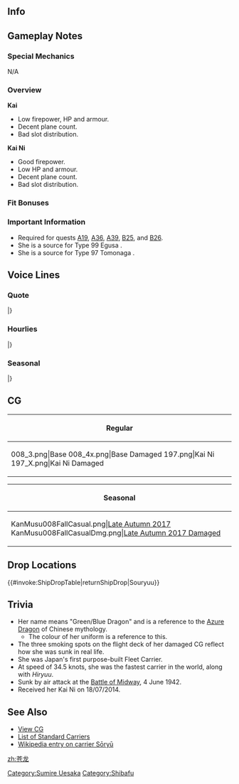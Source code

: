 ==Info==
{{KanmusuInfo|ID=008}}
{{KanmusuInfo|ID=008a}}
{{KanmusuInfo|ID=197}}

==Gameplay Notes==

===Special Mechanics===
N/A

===Overview===
'''Kai'''
* Low firepower, HP and armour.
* Decent plane count.
* Bad slot distribution.

'''Kai Ni'''
* Good firepower.
* Low HP and armour.
* Decent plane count.
* Bad slot distribution.

===Fit Bonuses===
{{:{{BASEPAGENAME}}/Equipment Bonuses}}
{{clear}}

===Important Information===
* Required for quests [[Quests#A19|A19]], [[Quests#A36|A36]], [[Quests#A39|A39]], [[Quests#B25|B25]], and [[Quests#B26|B26]].
* She is a source for Type 99 Egusa <Souryuu>.
* She is a source for Type 97 Tomonaga <Hiryuu>.

==Voice Lines==
===Quote===
{{ShipquoteHeader}}
{{ShipquoteKai
| scenario    =Introduction
| origin      =航空母艦、蒼龍です。空母機動部隊を編成するなら、私もぜひ入れてね！
| translation =I'm aircraft carrier Souryuu. If you're putting together a carrier task force, count me in!
| audio       =Souryuu-Introduction.ogg
}}
{{ShipquoteKai
| scenario    =Library
| origin      =航空母艦、蒼龍です。真珠湾攻撃から始まって、緒戦の重要な戦いに、主力空母の一隻として参加しました。え？なに、ミッドウェー？なにそれ、美味しいの？
| translation =I'm the aircraft carrier Souryuu. I participated in the war as an important flagship carrier since the start at the Pearl Harbour attack. Huh? Midway? What's that? Is it tasty?
| audio       =Souryuu-Library.ogg
}}
{{ShipquoteKai
| scenario    =Secretary 1
| origin      =え、何ですか？
| translation =Eh, what is it?
| audio       =Souryuu-Secretary_1.ogg
}}
{{ShipquoteKai
| scenario    =Secretary 1
|kai2 = yes
| origin      =二航戦、蒼龍！参ります！
| translation =CarDiv2, Souryuu! Heading out!
| audio       =SouryuuKaiNi-Sec1.mp3
}}
{{ShipquoteKai
| scenario    =Secretary 2
| origin      =えーっとあの、九九艦爆がはみ出ちゃうから
| translation =Uh, um, the Type 99 dive bombers will fall out...<ref>She actually says kyuukyuu kanbaku (Nine-nine shipexplosion). "Kanbaku" was an abbreviated form of kanjo bakugekiki or "carrier bomber".</ref>
| audio       =Souryuu-Secretary_2.ogg
}}
{{ShipquoteKai
| scenario    =Secretary 2
|kai2 = yes
| origin      =えっと、あの、江草隊の整備に支障が出ちゃうから。あ・と・で……。
| translation =Ummm, uhh, it will interfere with maintenance of the Egusa Squadron. Do that later...
| audio       =SouryuuKaiNi-Sec2.mp3
}}
{{ShipquoteKai
| scenario    =Secretary 3
| origin      =すみません、あまり艦を揺らされますと発着艦訓練に支障が出るから…
| translation =Excuse me, it'll interrupt the landing drill if you shake the ship too much...
| audio       =Souryuu-Secretary_3.ogg
}}
{{ShipquoteKai
| scenario    =Secretary 3
|kai2 = yes
| origin      =提督…?大丈夫なの、そんなことして?あの子が睨んでるよ、ほら。あはっ、引っかかった。可愛い!
| translation =Admiral...? Is it fine for you to do this? Look, that girl is glaring at us. Ah ha, you fell for it. How cute!
| audio       =SouryuuKaiNi-Sec3.mp3
}}
{{ShipquoteKai
| scenario    =Secretary Idle
| origin      =うぅ～ん、なんか暇。まぁいいことなんだけど、ちょっと手持無沙汰よね。飛龍とどっか遊びに…あっ提督！はぁい、異常無しでぇすっ！
| translation =Unnngh, I'm bored. Well, I guess it's good to have some spare time. I should go play with Hiryuu... ah Admiral! Yes, nothing to report!
| audio       =Souryuu-Idle.ogg
}}
{{ShipquoteKai
| scenario    =Secretary (Married)
| origin      =提督♪たまには私と街に繰り出しちゃいますぅ？欲しいものとかあるんですよ～。あぁ～違う違う、自分で買いますってぇ。ほ～んとに♪
| translation =Admiral, want to go out with me to the city occasionally? I got a lot of things I want~ Ah, no no, I'll buy them myself. Really~♪
| audio       =SouryuuKaiNi-SecMarried.mp3
}}
{{ShipquoteKai
| scenario    =Wedding
| origin      =私、頑張ってるよね？　役に立ってる？　ねぇ、提督は私のこと、どう思っているの？
| translation =I'm… working hard, right? I'm being helpful, yeah? Hey, Admiral… what do you think of me?
| audio       =Souryuu-Wedding.ogg
}}
{{ShipquoteKai
| scenario    =Player's Score
| origin      =提督、電文が届いています
| translation =There's a telegram for you, Admiral.
| audio       =Souryuu-Looking_At_Scores.ogg
}}
{{ShipquoteKai
| scenario    =Player's Score
|kai2 = yes
| origin      =ん？情報を確認するのね。大事大事、いいことです。
| translation =Hmm? You want to review the information. That's important, and a good thing.
| audio       =SouryuuKaiNi-PlayerScore.mp3
}}
{{ShipquoteKai
| scenario    =Joining the Fleet
| origin      =我が機動艦隊、出撃します！
| translation =The Carrier Task Force is launching!
| audio       =Souryuu-Joining_A_Sortie.ogg
}}
{{ShipquoteKai
| scenario    =Joining the Fleet
|kai2 = yes
| origin      =第二航空戦隊、旗艦、蒼龍！抜錨します！
| translation =2nd Carrier Division, flagship, Souryuu! Setting sail!
| audio       =SouryuuKaiNi-JoinFleet.mp3
}}
{{ShipquoteKai
| scenario    =Equipment 1
| origin      =ありがとう、これで飛龍には負けません。
| translation =Thanks. With this, I won't lose to Hiryuu!
| audio       =Souryuu-Equipment_1.ogg
}}
{{ShipquoteKai
| scenario    =Equipment 1
|kai2 = yes
| origin      =よーし、いい装備！ どうかなぁ、飛龍？
| translation =Right, this is good equipment! What do you think Hiryuu?
| audio       =SouryuuKaiNi-Equip1.mp3
}}
{{ShipquoteKai
| scenario    =Equipment 2
| origin      =うれしいな～、これならバッチリ戦えます
| translation =Nice. Now I'm totally battle-ready.
| audio       =Souryuu-Equipment_2.ogg
}}
{{ShipquoteKai
| scenario    =Equipment 2
|kai2 = yes
| origin      =嬉しいなぁ。 どう、私に似合う？
| translation =I'm happy. So, does it suit me?
| audio       =SouryuuKaiNi-Equip2.mp3
}}
{{ShipquoteKai
| scenario    =Equipment 3
| origin      =うれしいな～
| translation =I'm glad.
| audio       =Souryuu-Equipment_3.ogg
}}
{{ShipquoteKai
| scenario    =Supply
| origin      =補給は大事、ありがとね！ ふぅ…、これでまた、戦えます！
| translation =Supply is important, thanks! Fuuu... with this, I can keep fighting!
| audio       =SouryuuKai-Supply.ogg
}}
{{ShipquoteKai
| scenario    =Docking (Minor)
| origin      =ごめんなさい。ちょっとお化粧直します。
| translation =Excuse me, I'm going to fix my make-up real quick.
| audio       =Souryuu-Docking_Minor.ogg
}}
{{ShipquoteKai
| scenario    =Docking (Major)
| origin      =ん～、自慢の飛行甲板があ…ちょっと入院してきますね。
| translation =Oh, my flight deck... I'll be in for a while...
| audio       =Souryuu-Docking_Major.ogg
}}
{{ShipquoteKai
| scenario    =Construction
| origin      =艦隊に新しい戦力が加わったみたい。
| translation =There's a new force in the fleet.
| audio       =Souryuu-Construction.ogg
}}
{{ShipquoteKai
| scenario    =Return from Sortie
| origin      =艦隊が母港に帰投しました。
| translation =The fleet has returned to the base.
| audio       =Souryuu-Returning_From_Sortie.ogg
}}
{{ShipquoteKai
| scenario    =Return from Sortie
|kai2 = yes
| origin      =艦隊が無事母港に帰投しました。 やったね♪
| translation =The fleet has returned safely to port. Great♪
| audio       =SouryuuKaiNi-SortieReturn.mp3
}}
{{ShipquoteKai
| scenario    =Starting a Sortie
| origin      =艦載機の練度もバッチリです。戦果を期待してください
| translation =The aircraft are well-trained. Expect great things!
| audio       =Souryuu-Starting_A_Sortie.ogg
}}
{{ShipquoteKai
| scenario    =Starting a Sortie
|kai2 = yes
| origin      =艦載機は充実しています。よーし、第二航空戦隊、出撃！戦果を期待してね♪
| translation =The carrier based aircraft have been upgraded. Alright, 2nd Carrier Division, sortie! I'm expecting great results♪
| audio       =SouryuuKaiNi-Sortie.mp3
}}
{{ShipquoteKai
| scenario    =Starting a Battle
| origin      =攻撃隊、発艦はじめっ！
| translation =Attack force, launch!
| audio       =Souryuu-Battle_Start.ogg
}}
{{ShipquoteKai
| scenario    =Starting a Battle
|kai2 = yes
| origin      =行くよ！二航戦攻撃隊、発艦はじめ！
| translation =Let's go! 2nd CarDiv Attack Corps, begin takeoff!
| audio       =SouryuuKaiNi-BattleStart.mp3
}}
{{ShipquoteKai
| scenario    =Attack
| origin      =対空見張りも厳として。よろしくねっ！
| translation =Do the anti-air lookout properly. I'll leave it to you!
| audio       =Souryuu-Attack.ogg
}}
{{ShipquoteKai
| scenario    =Air Battle
| origin      =そうね、大物を狙って行きましょう！
| translation =Right, let's go for the big ones!
| audio       =Souryuu-Air_Battle.ogg
}}
{{ShipquoteKai
| scenario    =Night Battle
| origin      =そろそろ反撃よ…全艦載機、発進！
| translation =It's payback time now. All aircraft, launch!
| audio       =Souryuu-Night_Battle.ogg
}}
{{ShipquoteKai
| scenario    =MVP
| origin      =第一機動艦隊の栄光、ゆるぎません！
| translation =The glory of the First Carrier Task Force does not waver!
| audio       =Souryuu-MVP.ogg
}}
{{ShipquoteKai
| scenario    =MVP
|kai2 = yes
| origin      =第一機動艦隊、第二航空戦隊の栄光、ゆるぎません！
| translation =The glory of the 1st Mobile Force, 2nd Carrier Division does not waver!
| audio       =SouryuuKaiNi-MVP.mp3
}}
{{ShipquoteKai
| scenario    =Minor Damage 1
| origin      =やだやだやだぁ。
| translation =No no no!
| audio       =Souryuu-Minor_Damage_1.ogg
}}
{{ShipquoteKai
| scenario    =Minor Damage 2
| origin      =飛行甲板に被弾？！　やだ、誘爆しちゃう！
| translation =Hit on flight deck!? No way, it's going to blow!<ref>The largest casualties in Souryuu came from bomb exploding in the flight deck which contain fully armed and fueled aircraft ready to launch.</ref>
| audio       =Souryuu-Minor_Damage_2.ogg
}}
{{ShipquoteKai
| scenario    =Major Damage
| origin      =なんでまた甲板に被弾なのよっ！　痛いじゃない！
| translation =Why is it the flight deck again?! It hurts!
| audio       =Souryuu-Major_Damage.ogg
}}
{{ShipquoteKai
| scenario    =Sunk
| origin      =飛行甲板の火…消えないね…ごめん…
| translation =The fire on the flight deck, it won't go out... Sorry...<ref>Aviation fuel caught fire and went out of control. In the evening, her destroyer escorts were ordered to scuttle her.</ref>
| audio       =Souryuu-Sunk.ogg
}}
|}<references/>

{{clear}}

===Hourlies===
{{ShipquoteHeader}}
{{ShipquoteKai
| scenario    =00:00
| origin      =午前0時！今日は私、秘書艦を担当するね？いいでしょう？
| translation =It's midnight! I'll be the secretary ship for today alright? Is that fine with you?
| audio       =SouryuuKai-0000.mp3
}}
{{ShipquoteKai
| scenario    =01:00
| origin      =提督、マルヒトマルマルよ。ま・よ・な・か♪
| translation =Admiral, it's 0100. The. Dead. Of. Night.♪
| audio       =SouryuuKai-0100.mp3
}}
{{ShipquoteKai
| scenario    =02:00
| origin      =提督ー、マルフタマルマルよ。
| translation =Admiral, it's 0200.
| audio       =SouryuuKai-0200.mp3
}}
{{ShipquoteKai
| scenario    =03:00
| origin      =ふぅわああぁぁぁ、マルサンマルマルよ。ちょっとさすがに眠いねぇ。
| translation =Yaaaaaaawn, it's 0300. I'm definitely a bit sleepy.
| audio       =SouryuuKai-0300.mp3
}}
{{ShipquoteKai
| scenario    =04:00
| origin      =マルヨンマルマルよ、提督。そろそろ朝かなぁ。夜更かしはお肌荒れちゃうね。
| translation =It's 0400 Admiral. It's almost morning. Staying up late is bad for your skin right.
| audio       =SouryuuKai-0400.mp3
}}
{{ShipquoteKai
| scenario    =05:00
| origin      =提督、マルゴーマルマルよ。朝ねぇ、朝！
| translation =Admiral, it's 0500. It's morning!
| audio       =SouryuuKai-0500.mp3
}}
{{ShipquoteKai
| scenario    =06:00
| origin      =マルロクマルマルよ、提督。総員起し、かけるね。総員！起しぃ！
| translation =It's 0600 Admiral. I'll sound the assembly. All hands! Assemble!
| audio       =SouryuuKai-0600.mp3
}}
{{ShipquoteKai
| scenario    =07:00
| origin      =提督ー、マルナナマルマルよ。ねぇ朝ごはん、どうする？
| translation =Admiral, it's 0700. Hey, what do you want for breakfast? 
| audio       =SouryuuKai-0700.mp3
}}
{{ShipquoteKai
| scenario    =08:00
| origin      =マルハチマルマルゥ～（もぐもぐしながら）うんっ、朝から間宮しちゃったねぇ。まぁいっかぁ！
| translation =0800~ (while chewing) Yea, we ended up going to Mamiya's for breakfast. Oh well!
| audio       =SouryuuKai-0800.mp3
}}
{{ShipquoteKai
| scenario    =09:00
| origin      =マルキュウマルマルになったわ。さっ、そろそろ艦隊運用、始めましょっかぁ！
| translation =It's now 0900. Right, it's about time to start the fleet operations!
| audio       =SouryuuKai-0900.mp3
}}
{{ShipquoteKai
| scenario    =10:00
| origin      =ヒトマルマルマルよ、提督。うん！我が二航戦は準備OKよ。いつでもどうぞ！
| translation =It's 1000 Admiral. Yup the 2nd CarDiv is all ready. Anytime!
| audio       =SouryuuKai-1000.mp3
}}
{{ShipquoteKai
| scenario    =11:00
| origin      =提督ー、ヒトヒトマルマルよ。そろそろお昼ねぇ。もうお腹減ってきたぁ。
| translation =Admiral, it's 1100. It's almost lunchtime. I'm already hungry.
| audio       =SouryuuKai-1100.mp3
}}
{{ShipquoteKai
| scenario    =12:00
| origin      =ヒトフタマルマル、お昼の時間♪ねぇ、お昼はどうする？どうしよっか♪
| translation =1200, it's lunchtime. What do you want for lunch? What should we have♪
| audio       =SouryuuKai-1200.mp3
}}
{{ShipquoteKai
| scenario    =13:00
| origin      =ヒトサンマルマル。そうねぇ、カレー、しちゃいますかぁ！間宮さーん！カレー、二つ！
| translation =1300. Is that so, let's have curry! Mamiya-san! Two curries!
| audio       =SouryuuKai-1300.mp3
}}
{{ShipquoteKai
| scenario    =14:00
| origin      =ヒトヨンマルマルよ、提督。お昼がちょっと遅かったから、運動しよ、運動。ねっ？
| translation =It's 1400 Admiral. Because we're laid back for lunch, let's go move around a bit. Alright?
| audio       =SouryuuKai-1400.mp3
}}
{{ShipquoteKai
| scenario    =15:00
| origin      =ヒトゴーマルマ…あぁ飛龍、お疲れー！うん、ばっちり！なーんも問題なしよ。
| translation =150... Ah, Hiryuu, thanks for your hard work! Yup, I'm great! No problem at all.
| audio       =SouryuuKai-1500.mp3
}}
{{ShipquoteKai
| scenario    =16:00
| origin      =ヒトロクマルマルよ、提督。あっ、今、私のことを視てたでしょ♪いいよぅ、視てても♪
| translation =It's 1600 Admiral. Ah, you were watching me just now♪ That's fine, watch all you want♪
| audio       =SouryuuKai-1600.mp3
}}
{{ShipquoteKai
| scenario    =17:00
| origin      =提督ー、ヒトナナマルマルよ。もう夕焼けの時間ね。お夕飯、どうしよっかあ！
| translation =Admiral, it's 1700. It's almost evening. What do to for dinner!
| audio       =SouryuuKai-1700.mp3
}}
{{ShipquoteKai
| scenario    =18:00
| origin      =ヒトハチマルマル。えっ、提督が御馳走してくれるの？やったあ！待ってまーす♪
| translation =1800. Eh, you'll be cooking Admiral? Hooray! I'm looking forward to it♪
| audio       =SouryuuKai-1800.mp3
}}
{{ShipquoteKai
| scenario    =19:00
| origin      =ヒトキュウマルマル。わぁっ、おいしそう！提督って料理上手いのね。意外。いっただっきまーす。
| translation =1900. Whoa, it looks good! Your cooking is surprisingly good. Thanks for the food.
| audio       =SouryuuKai-1900.mp3
}}
{{ShipquoteKai
| scenario    =20:00
| origin      =提督ー、フタマルマルマルよぉ。ふうっ、食べ過ぎちゃったぁ。提督、ごちそうさま！
| translation =Admiral, it's 2000. I ate too much. Thanks for the food Admiral!
| audio       =SouryuuKai-2000.mp3
}}
{{ShipquoteKai
| scenario    =21:00
| origin      =提督、フタヒトマルマルよ。そうね、艦爆隊も、明日に備えてしっかり整備しておかなきゃ！
| translation =Admiral, it's 2100. That's right, I need to get the bombing squadrons ready for tomorrow! 
| audio       =SouryuuKai-2100.mp3
}}
{{ShipquoteKai
| scenario    =22:00
| origin      =フタフタマルマ…ああ浜風、磯風！おつかれさまー。え？これから夜戦演習？大変だねぇ。
| translation =220... Ah, Hamakaze, Isokaze! Thanks for your hard work. Eh? You're going for night battle exercises now? That's rough.
| audio       =SouryuuKai-2200.mp3
}}
{{ShipquoteKai
| scenario    =23:00
| origin      =フタサンマルマルよ、提督。今日も一日、ほんっとーにお疲れ様！明日もがんばろー！
| translation =It's 2300 Admiral. Thank you for your hard work everyday! Work hard tomorrow too!
| audio       =SouryuuKai-2300.mp3
}}
|}<references/>

{{clear}}

===Seasonal===
{{SeasonalHeaderOld}}
{{SeasonalQuote
|scenario = [[Seasonal/Christmas_2014|Christmas 2014]]
|origin =わーい、クリスマス！いいよね。ツリィやチキン、この雰囲気が好き！
|translation =	Yay, it's Christmas! Isn't it great? Christmas trees, chicken...I love this atmosphere!
|audio = Soryuu_christmas2014.ogg
|notes =
}}
{{SeasonalQuote
|scenario = [[Seasonal/New_Year_2015|New Year 2015]]
|origin = 提督ぅ！あけおめことよろでーす！新年も第二航空戦隊をどうぞよろしくでーす！
|translation =	Admiral~! Best wishes and a Happy New Year! The 2nd Carrier Division will be in your care this new year too!
|audio = Souryuu_New_Years_Day_2016.ogg
|notes = 
}}
{{SeasonalQuote
|scenario = [[Seasonal/Valentine%27s_Day_2015|Valentine’s Day 2015]]
|origin = はい、提督。私からもチョコあげる♪　あんまりいっぱいもらって食べ過ぎないでね？
|translation =	Here, Admiral. Some chocolates from me to you♪ Please don’t eat too much alright?
|audio =Souryuu _Valentine_Sec1.ogg
|notes = 
}}
{{SeasonalQuote
|scenario = [[Seasonal/Second_Anniversary|2nd Anniversary]]
|origin = おめでとう提督、そして私達！今日はお祝いですね？酒保開けちゃいましょ♪
|translation =	Congratulations to you and us, Admiral! We’re having a celebration today right? Let’s open the canteen♪
|audio = 008_Souryuu_2ndAnniv.mp3
|notes = 
}}
{{SeasonalQuote
|scenario = [[Seasonal/Saury_2016|Saury Festival 2016]]
|origin = 秋刀魚って、あの秋刀魚？ほぇ、いいけど、確かに塩焼き、おいしいよね！
|translation =	You mean that saury right? Hmmm, nice. They’re definitely nice salt grilled!
|audio = Souryuu_Sec1_Saury_2016.mp3
|notes = 
}}
{{SeasonalQuote
|scenario = [[Seasonal/Setsubun_2017|Setsubun 2017]]
|origin = 節分か。いいはねぇ。楽しいそう！南雲部隊の鬼役は？えぇ、加賀さん！？
|translation =	It’s Setsubun. Nice. It’s fun! Who’s the Oni for the Nagumo Fleet? Eh, Kaga-san!?
|audio = Souryuu_Setsubun_2017.mp3
|notes = 
}}
{{SeasonalQuote
|scenario = [[Seasonal/Fourth_Anniversary|4th Anniversary]]
|origin = 提督ぅ！すごいじゃない！四周年だなんて！ありがと、そして、おめでとう！私達！
|translation =	Admiral! This is amazing! It’s the 4th Anniversary! Thank you, and congratulations! From all of us!
|audio = Souryuu_4th_Anniversary_Sec1_2017.mp3
|notes = 
}}
{{SeasonalQuote
|scenario = [[Seasonal/Fifth_Anniversary|5th Anniversary]]
|origin = 提督、また節目の季節ですね。すごいじゃない？ありがとう。そして、おめでとう、私達！
|translation =	It’s another milestone, Admiral. Isn’t it amazing? Thank you. And, congratulations to us!
|audio = Souryuu_5th_Anniversary_Sec1.mp3
|notes = 
}}
|}<references/>

{{clear}}

==CG==
{| class="mw-collapsible mw-collapsed wikitable" style="width: 100%;"
!Regular
|-
|<gallery>
008_3.png|Base
008_4x.png|Base Damaged
197.png|Kai Ni
197_X.png|Kai Ni Damaged
</gallery>
|}

{| class="mw-collapsible mw-collapsed wikitable" style="width: 100%;"
!Seasonal
|-
|<gallery>
KanMusu008FallCasual.png|[[Seasonal/Late_Autumn_2017|Late Autumn 2017]]
KanMusu008FallCasualDmg.png|[[Seasonal/Late_Autumn_2017|Late Autumn 2017 Damaged]]
</gallery>
|}

== Drop Locations ==
{{#invoke:ShipDropTable|returnShipDrop|Souryuu}}

==Trivia==
*Her name means "Green/Blue Dragon" and is a reference to the [https://en.wikipedia.org/wiki/Azure_Dragon Azure Dragon] of Chinese mythology.
**The colour of her uniform is a reference to this.
*The three smoking spots on the flight deck of her damaged CG reflect how she was sunk in real life.
*She was Japan's first purpose-built Fleet Carrier.
*At speed of 34.5 knots, she was the fastest carrier in the world, along with ''Hiryuu''.
*Sunk by air attack at the [http://en.wikipedia.org/wiki/Battle_of_Midway Battle of Midway], 4 June 1942.
*Received her Kai Ni on 18/07/2014.

==See Also==
*[[{{PAGENAMEE}}/Gallery|View {{PAGENAME}} CG]]
*[[EliteCV|List of Standard Carriers]]
*[[wikipedia:Japanese_aircraft_carrier_Sōryū|Wikipedia entry on carrier Sōryū]]

{{shiplist}}
[[zh:苍龙]]
[[Category:Sumire Uesaka]]
[[Category:Shibafu]]